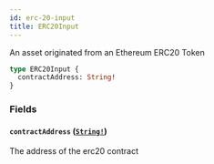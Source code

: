 ```yaml
---
id: erc-20-input
title: ERC20Input
---
```


An asset originated from an Ethereum ERC20 Token

```graphql
type ERC20Input {
  contractAddress: String!
}
```

### Fields

#### `contractAddress` ([`String!`](/docs/graphql/scalars/string))

The address of the erc20 contract
